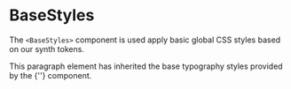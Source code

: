 

<Meta title="Components/BaseStyles" component={BaseStyles} />

# BaseStyles

The `<BaseStyles>` component is used apply basic global CSS styles based on our synth tokens.

<Preview>
  <Story name="default">
    <BaseStyles />
    <p>
      This paragraph element has inherited the base typography styles provided
      by the {'<BaseStyles/>'} component.
    </p>
  </Story>
</Preview>
